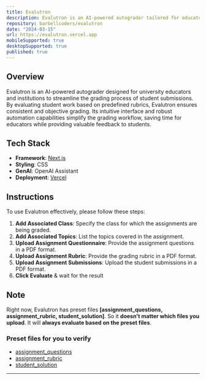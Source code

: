 ```yaml
---
title: Evalutron
description: Evalutron is an AI-powered autograder tailored for educators and institutions to streamline the grading process of student assignments
repository: barbellcoders/evalutron
date: "2024-03-15"
url: https://evalutron.vercel.app
mobileSupported: true
desktopSupported: true
published: true
---
```


## Overview

Evalutron is an AI-powered autograder designed for university educators and institutions to streamline the grading process of student submissions. By evaluating student work based on predefined rubrics, Evalutron ensures consistent and objective grading. Its intuitive interface and robust automation capabilities simplify the grading workflow, saving time for educators while providing valuable feedback to students.

## Tech Stack

- **Framework**: [Next.js](https://nextjs.org/)
- **Styling**: CSS
- **GenAI**: OpenAI Assistant
- **Deployment**: [Vercel](https://vercel.com)

## Instructions

To use Evalutron effectively, please follow these steps:

1. **Add Associated Class**: Specify the class for which the assignments are being graded.
2. **Add Associated Topics**: List the topics covered in the assignment.
3. **Upload Assignment Questionnaire**: Provide the assignment questions in a PDF format.
4. **Upload Assignment Rubric**: Provide the grading rubric in a PDF format.
5. **Upload Assignment Submissions**: Upload the student submissions in a PDF format.
6. **Click Evaluate** & wait for the result

## Note

Right now, Evalutron has preset files **[assignment_questions, assignment_rubric, student_solution]**. So it **doesn't matter which files you upload**. It will **always evaluate based on the preset files**.

### Preset files for you to verify

- [assignment_questions](https://evalutron.vercel.app/testFiles/questions.pdf)
- [assignment_rubric](https://evalutron.vercel.app/testFiles/rubric.pdf)
- [student_solution](https://evalutron.vercel.app/testFiles/solutions.pdf)

---
